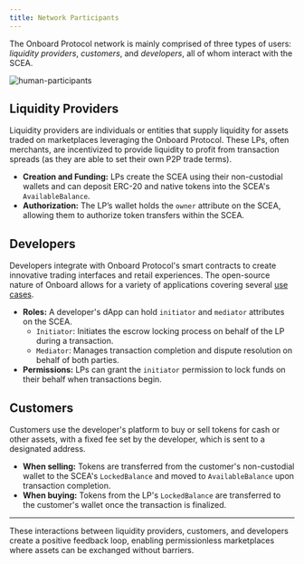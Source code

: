 ```yaml
---
title: Network Participants
---
```


The Onboard Protocol network is mainly comprised of three types of users: _liquidity providers_, _customers_, and _developers_, all of whom interact with the SCEA.

![human-participants](/images/human-participants.png)

## Liquidity Providers

Liquidity providers are individuals or entities that supply liquidity for assets traded on marketplaces leveraging the Onboard Protocol. These LPs, often merchants, are incentivized to provide liquidity to profit from transaction spreads (as they are able to set their own P2P trade terms).

- **Creation and Funding:** LPs create the SCEA using their non-custodial wallets and can deposit ERC-20 and native tokens into the SCEA's `AvailableBalance`.
- **Authorization:** The LP’s wallet holds the `owner` attribute on the SCEA, allowing them to authorize token transfers within the SCEA.

## Developers

Developers integrate with Onboard Protocol's smart contracts to create innovative trading interfaces and retail experiences. The open-source nature of Onboard allows for a variety of applications covering several [use cases](/use-cases).

- **Roles:** A developer's dApp can hold `initiator` and `mediator` attributes on the SCEA.
    - `Initiator`: Initiates the escrow locking process on behalf of the LP during a transaction.
    - `Mediator`: Manages transaction completion and dispute resolution on behalf of both parties.
- **Permissions:** LPs can grant the `initiator` permission to lock funds on their behalf when transactions begin.

## Customers

Customers use the developer's platform to buy or sell tokens for cash or other assets, with a fixed fee set by the developer, which is sent to a designated address.

- **When selling:** Tokens are transferred from the customer's non-custodial wallet to the SCEA's `LockedBalance` and moved to `AvailableBalance` upon transaction completion.
- **When buying:** Tokens from the LP's `LockedBalance` are transferred to the customer's wallet once the transaction is finalized.

---

These interactions between liquidity providers, customers, and developers create a positive feedback loop, enabling permissionless marketplaces where assets can be exchanged without barriers.
